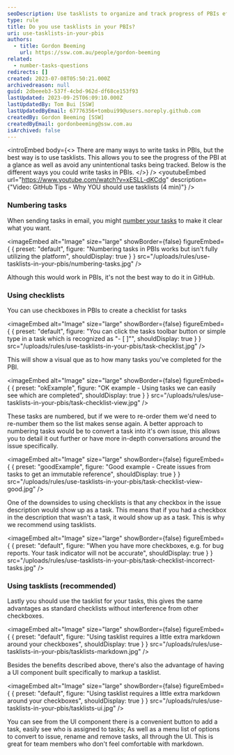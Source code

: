 ```yaml
---
seoDescription: Use tasklists to organize and track progress of PBIs effectively, avoiding unintentional tasks and promoting a clear visual representation of completed tasks.
type: rule
title: Do you use tasklists in your PBIs?
uri: use-tasklists-in-your-pbis
authors:
  - title: Gordon Beeming
    url: https://ssw.com.au/people/gordon-beeming
related:
  - number-tasks-questions
redirects: []
created: 2023-07-08T05:50:21.000Z
archivedreason: null
guid: 2dbeeeb3-537f-4cbd-962d-df68ce153f93
lastUpdated: 2023-09-25T06:09:10.000Z
lastUpdatedBy: Tom Bui [SSW]
lastUpdatedByEmail: 67776356+tombui99@users.noreply.github.com
createdBy: Gordon Beeming [SSW]
createdByEmail: gordonbeeming@ssw.com.au
isArchived: false
---
```


<introEmbed
  body={<>
There are many ways to write tasks in PBIs, but the best way is to use tasklists. This allows you to see the progress of the PBI at a glance as well as avoid any unintentional tasks being tracked. Below is the different ways you could write tasks in PBIs.
  </>}
/>
<youtubeEmbed url="https://www.youtube.com/watch?v=xESLL-dKCdg" description={"Video: GitHub Tips - Why YOU should use tasklists (4 min)"} />

### Numbering tasks

When sending tasks in email, you might [number your tasks](/number-tasks-questions/) to make it clear what you want.


<imageEmbed
  alt="Image"
  size="large"
  showBorder={false}
  figureEmbed={ {
    preset: "default",
    figure: "Numbering tasks in PBIs works but isn't fully utilizing the platform",
    shouldDisplay: true
  } }
  src="/uploads/rules/use-tasklists-in-your-pbis/numbering-tasks.jpg"
/>

Although this would work in PBIs, it's not the best way to do it in GitHub.

### Using checklists

You can use checkboxes in PBIs to create a checklist for tasks


<imageEmbed
  alt="Image"
  size="large"
  showBorder={false}
  figureEmbed={ {
    preset: "default",
    figure: "You can click the tasks toolbar button or simple type in a task which is recognized as \"- [ ]\"",
    shouldDisplay: true
  } }
  src="/uploads/rules/use-tasklists-in-your-pbis/task-checklist.jpg"
/>

This will show a visual que as to how many tasks you've completed for the PBI.

<imageEmbed
  alt="Image"
  size="large"
  showBorder={false}
  figureEmbed={ {
    preset: "okExample",
    figure: "OK example - Using tasks we can easily see which are completed",
    shouldDisplay: true
  } }
  src="/uploads/rules/use-tasklists-in-your-pbis/task-checklist-view.jpg"
/>

These tasks are numbered, but if we were to re-order them we'd need to re-number them so the list makes sense again. A better approach to numbering tasks would be to convert a task into it's own issue, this allows you to detail it out further or have more in-depth conversations around the issue specifically.

<imageEmbed
  alt="Image"
  size="large"
  showBorder={false}
  figureEmbed={ {
    preset: "goodExample",
    figure: "Good example - Create issues from tasks to get an immutable reference",
    shouldDisplay: true
  } }
  src="/uploads/rules/use-tasklists-in-your-pbis/task-checklist-view-good.jpg"
/>

One of the downsides to using checklists is that any checkbox in the issue description would show up as a task. This means that if you had a checkbox in the description that wasn't a task, it would show up as a task. This is why we recommend using tasklists.


<imageEmbed
  alt="Image"
  size="large"
  showBorder={false}
  figureEmbed={ {
    preset: "default",
    figure: "When you have more checkboxes, e.g. for bug reports. Your task indicator will not be accurate",
    shouldDisplay: true
  } }
  src="/uploads/rules/use-tasklists-in-your-pbis/task-checklist-incorrect-tasks.jpg"
/>

### Using tasklists (recommended)

Lastly you should use the tasklist for your tasks, this gives the same advantages as standard checklists without interference from other checkboxes.


<imageEmbed
  alt="Image"
  size="large"
  showBorder={false}
  figureEmbed={ {
    preset: "default",
    figure: "Using tasklist requires a little extra markdown around your checkboxes",
    shouldDisplay: true
  } }
  src="/uploads/rules/use-tasklists-in-your-pbis/tasklists-markdown.jpg"
/>

Besides the benefits described above, there's also the advantage of having a UI component built specifically to markup a tasklist.


<imageEmbed
  alt="Image"
  size="large"
  showBorder={false}
  figureEmbed={ {
    preset: "default",
    figure: "Using tasklist requires a little extra markdown around your checkboxes",
    shouldDisplay: true
  } }
  src="/uploads/rules/use-tasklists-in-your-pbis/tasklists-ui.jpg"
/>

You can see from the UI component there is a convenient button to add a task, easily see who is assigned to tasks; As well as a menu list of options to convert to issue, rename and remove tasks, all through the UI. This is great for team members who don't feel comfortable with markdown.
